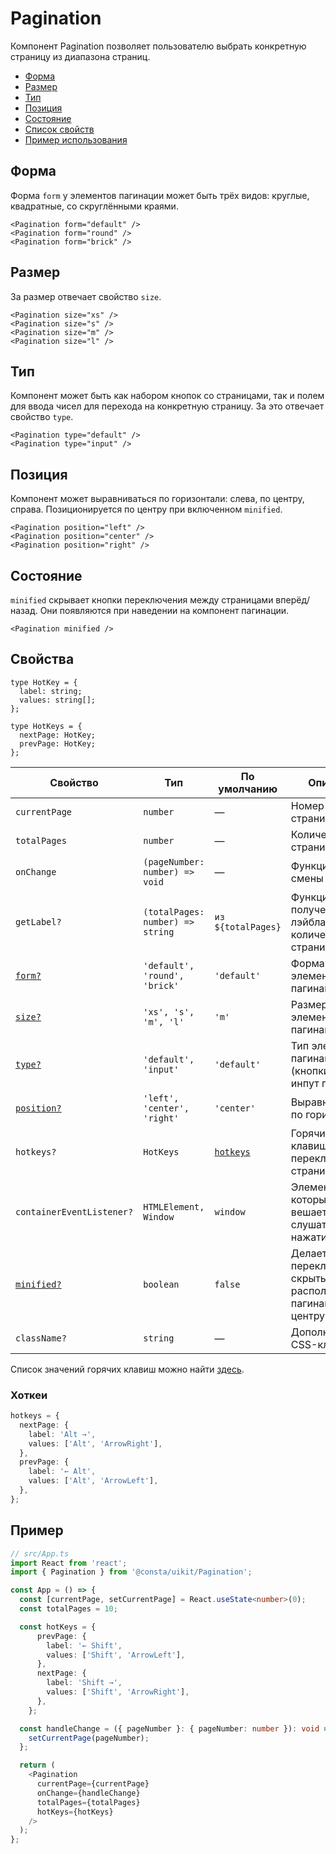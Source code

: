 # Pagination

Компонент Pagination позволяет пользователю выбрать конкретную страницу из диапазона страниц.

- [Форма](#форма)
- [Размер](#размер)
- [Тип](#тип)
- [Позиция](#позиция)
- [Состояние](#состояние)
- [Список свойств](#свойства)
- [Пример использования](#пример)

## Форма

Форма `form` у элементов пагинации может быть трёх видов: круглые, квадратные, со скруглёнными краями.

```tsx
<Pagination form="default" />
<Pagination form="round" />
<Pagination form="brick" />
```

## Размер

За размер отвечает свойство `size`.

```tsx
<Pagination size="xs" />
<Pagination size="s" />
<Pagination size="m" />
<Pagination size="l" />
```


## Тип

Компонент может быть как набором кнопок со страницами, так и полем для ввода чисел для перехода на конкретную страницу. За это отвечает свойство `type`.

```tsx
<Pagination type="default" />
<Pagination type="input" />
```

## Позиция

Компонент может выравниваться по горизонтали: слева, по центру, справа. Позиционируется по центру при включенном `minified`.

```tsx
<Pagination position="left" />
<Pagination position="center" />
<Pagination position="right" />
```

## Состояние

`minified` скрывает кнопки переключения между страницами вперёд/назад. Они появляются при наведении на компонент пагинации.

```tsx
<Pagination minified />
```

## Свойства

```
type HotKey = {
  label: string;
  values: string[];
};

type HotKeys = {
  nextPage: HotKey;
  prevPage: HotKey;
};
```

<!-- props:start -->

| Свойство                     | Тип                               | По умолчанию          | Описание                                                             |
| ---------------------------- | ----------------------------------| --------------------- | -------------------------------------------------------------------- |
| `currentPage`                | `number`                          | —                     | Номер текущей страницы                                               |
| `totalPages`                 | `number`                          | —                     | Количество всех страниц                                              |
| `onChange`                   | `(pageNumber: number) => void`    | —                     | Функция для смены страницы                                           |
| `getLabel?`                  | `(totalPages: number) => string`  | `из ${totalPages}`    | Функция для получения лэйбла из количества страниц                   |
| [`form?`](#форма)            | `'default', 'round', 'brick'`     | `'default'`           | Форма элементов пагинации                                            |
| [`size?`](#размер)           | `'xs', 's', 'm', 'l'`             | `'m'`                 | Размер элементов пагинации                                           |
| [`type?`](#тип)              | `'default', 'input'`              | `'default'`           | Тип элементов пагинации (кнопки или инпут поле)                      |
| [`position?`](#позиция)      | `'left', 'center', 'right'`       | `'center'`            | Выравнивание по горизонтали                                          |
| `hotkeys?`                   | `HotKeys`                         | [`hotkeys`](#хоткеи)  | Горячие клавиши для переключения страниц                             |
| `containerEventListener?`    | `HTMLElement, Window`             | `window`              | Элемент, на который вешается слушатель нажатия клавиш                |
| [`minified?`](#состояние)    | `boolean`                         | `false`               | Делает кнопки переключения скрытыми, располагает пагинацию по центру |
| `className?`                 | `string`                          | —                     | Дополнительные CSS-классы                                            |

Список значений горячих клавиш можно найти [здесь](https://developer.mozilla.org/en-US/docs/Web/API/KeyboardEvent/key/Key_Values).

<!-- props:end -->

### Хоткеи

```ts
hotkeys = {
  nextPage: {
    label: 'Alt →',
    values: ['Alt', 'ArrowRight'],
  },
  prevPage: {
    label: '← Alt',
    values: ['Alt', 'ArrowLeft'],
  },
};
```

## Пример

```ts
// src/App.ts
import React from 'react';
import { Pagination } from '@consta/uikit/Pagination';

const App = () => {
  const [currentPage, setCurrentPage] = React.useState<number>(0);
  const totalPages = 10;

  const hotKeys = {
      prevPage: {
        label: '← Shift',
        values: ['Shift', 'ArrowLeft'],
      },
      nextPage: {
        label: 'Shift →',
        values: ['Shift', 'ArrowRight'],
      },
    };

  const handleChange = ({ pageNumber }: { pageNumber: number }): void => {
    setCurrentPage(pageNumber);
  };

  return (
    <Pagination
      currentPage={currentPage}
      onChange={handleChange}
      totalPages={totalPages}
      hotKeys={hotKeys}
    />
  );
};
```
